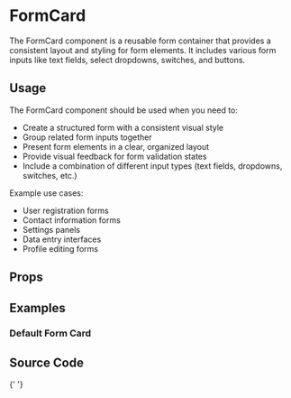 
<Meta of={FormCardStories} />

# FormCard

The FormCard component is a reusable form container that provides a consistent layout and styling for form elements. It includes various form inputs like text fields, select dropdowns, switches, and buttons.

## Usage

The FormCard component should be used when you need to:

-   Create a structured form with a consistent visual style
-   Group related form inputs together
-   Present form elements in a clear, organized layout
-   Provide visual feedback for form validation states
-   Include a combination of different input types (text fields, dropdowns, switches, etc.)

Example use cases:

-   User registration forms
-   Contact information forms
-   Settings panels
-   Data entry interfaces
-   Profile editing forms

## Props

<Controls />

## Examples

### Default Form Card

<Story of={FormCardStories.Primary} />

## Source Code

<Source of={FormCard} />{' '}
